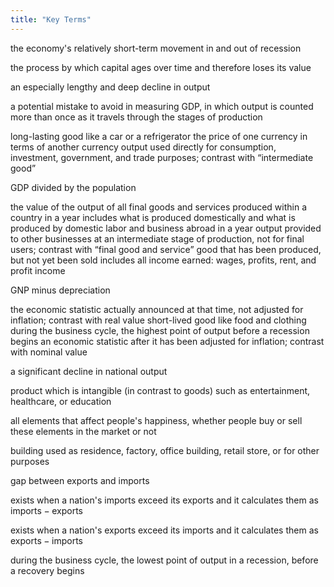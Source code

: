 ```yaml
---
title: "Key Terms"
---
```


<Keyterm label="business cycle">

the economy's relatively short-term movement in and out of recession

</Keyterm>

<Keyterm label="depreciation">

the process by which capital ages over time and therefore loses its value

</Keyterm>

<Keyterm label="depression">

an especially lengthy and deep decline in output

</Keyterm>

<Keyterm label="double counting">

a potential mistake to avoid in measuring GDP, in which output is counted more
than once as it travels through the stages of production

</Keyterm>

<Keyterm label="durable good">
  long-lasting good like a car or a refrigerator
</Keyterm>

<Keyterm label="exchange rate">
  the price of one currency in terms of another currency
</Keyterm>

<Keyterm label="final good and service">
  output used directly for consumption, investment, government, and trade
  purposes; contrast with “intermediate good”
</Keyterm>

<Keyterm label="GDP per capita">GDP divided by the population</Keyterm>

<Keyterm label="gross domestic product (GDP)">
  the value of the output of all final goods and services produced within a
  country in a year
</Keyterm>

<Keyterm label="gross national product (GNP)">
  includes what is produced domestically and what is produced by domestic labor
  and business abroad in a year
</Keyterm>

<Keyterm label="intermediate good">
  output provided to other businesses at an intermediate stage of production,
  not for final users; contrast with “final good and service”
</Keyterm>

<Keyterm label="inventory">
  good that has been produced, but not yet been sold
</Keyterm>

<Keyterm label="national income">
  includes all income earned: wages, profits, rent, and profit income
</Keyterm>

<Keyterm label="net national product (NNP)">

GNP minus depreciation

</Keyterm>

<Keyterm label="nominal value">
  the economic statistic actually announced at that time, not adjusted for
  inflation; contrast with real value
</Keyterm>

<Keyterm label="nondurable good">
  short-lived good like food and clothing
</Keyterm>

<Keyterm label="peak">
  during the business cycle, the highest point of output before a recession
  begins
</Keyterm>

<Keyterm label="real value">
  an economic statistic after it has been adjusted for inflation; contrast with
  nominal value
</Keyterm>

<Keyterm label="recession">

a significant decline in national output

</Keyterm>

<Keyterm label="service">

product which is intangible (in contrast to goods) such as entertainment, healthcare, or education

</Keyterm>

<Keyterm label="standard of living">

all elements that affect people's happiness, whether people buy or sell these elements in the market or not

</Keyterm>

<Keyterm label="structure">

building used as residence, factory, office building, retail store, or for other purposes

</Keyterm>

<Keyterm label="trade balance">

gap between exports and imports

</Keyterm>

<Keyterm label="trade deficit">

exists when a nation's imports exceed its exports and it calculates them as
$\text{imports} - \text{exports}$

</Keyterm>

<Keyterm label="trade surplus">

exists when a nation's exports exceed its imports and it calculates them as
$\text{exports} - \text{imports}$

</Keyterm>

<Keyterm label="trough">

during the business cycle, the lowest point of output in a recession, before a recovery begins

</Keyterm>

